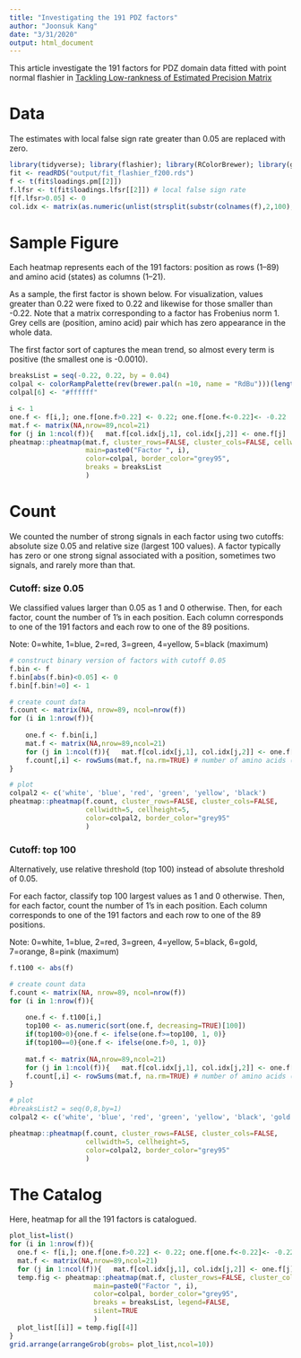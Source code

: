 ```yaml
---
title: "Investigating the 191 PDZ factors"
author: "Joonsuk Kang"
date: "3/31/2020"
output: html_document
---
```


This article investigate the 191 factors for PDZ domain data fitted with point normal flashier in [Tackling Low-rankness of Estimated Precision Matrix](lowrank.html) 

# Data

The estimates with local false sign rate greater than 0.05 are replaced with zero.

```r
library(tidyverse); library(flashier); library(RColorBrewer); library(gridExtra)
fit <- readRDS("output/fit_flashier_f200.rds")
f <- t(fit$loadings.pm[[2]])
f.lfsr <- t(fit$loadings.lfsr[[2]]) # local false sign rate
f[f.lfsr>0.05] <- 0
col.idx <- matrix(as.numeric(unlist(strsplit(substr(colnames(f),2,100), "_"))), byrow=TRUE, ncol=2)
```

# Sample Figure

Each heatmap represents each of the 191 factors: position as rows (1--89) and amino acid (states) as columns (1--21).

As a sample, the first factor is shown below. For visualization, values greater than 0.22 were fixed to 0.22 and likewise for those smaller than -0.22. Note that a matrix corresponding to a factor has Frobenius norm 1. Grey cells are (position, amino acid) pair which has zero appearance in the whole data. 

The first factor sort of captures the mean trend, so almost every term is positive (the smallest one is -0.0010).

```r
breaksList = seq(-0.22, 0.22, by = 0.04)
colpal <- colorRampPalette(rev(brewer.pal(n =10, name = "RdBu")))(length(breaksList))
colpal[6] <- "#ffffff"

i <- 1
one.f <- f[i,]; one.f[one.f>0.22] <- 0.22; one.f[one.f<-0.22]<- -0.22
mat.f <- matrix(NA,nrow=89,ncol=21)
for (j in 1:ncol(f)){   mat.f[col.idx[j,1], col.idx[j,2]] <- one.f[j]  }
pheatmap::pheatmap(mat.f, cluster_rows=FALSE, cluster_cols=FALSE, cellwidth=5,cellheight=5,
                   main=paste0("Factor ", i),
                   color=colpal, border_color="grey95",
                   breaks = breaksList
                   )
```


# Count

We counted the number of strong signals in each factor using two cutoffs: absolute size 0.05 and relative size (largest 100 values). A factor typically has zero or one strong signal associated with a position, sometimes two signals, and rarely more than that.


### Cutoff: size 0.05

We classified values larger than 0.05 as 1 and 0 otherwise. Then, for each factor, count the number of 1's in each position. Each column corresponds to one of the 191 factors and each row to one of the 89 positions.

Note: 0=white, 1=blue, 2=red, 3=green, 4=yellow, 5=black (maximum)

```r
# construct binary version of factors with cutoff 0.05
f.bin <- f
f.bin[abs(f.bin)<0.05] <- 0
f.bin[f.bin!=0] <- 1

# create count data
f.count <- matrix(NA, nrow=89, ncol=nrow(f))
for (i in 1:nrow(f)){
  
    one.f <- f.bin[i,]
    mat.f <- matrix(NA,nrow=89,ncol=21)
    for (j in 1:ncol(f)){   mat.f[col.idx[j,1], col.idx[j,2]] <- one.f[j]  }
    f.count[,i] <- rowSums(mat.f, na.rm=TRUE) # number of amino acids (states) with cell value greater than 0.05
}

# plot
colpal2 <- c('white', 'blue', 'red', 'green', 'yellow', 'black')
pheatmap::pheatmap(f.count, cluster_rows=FALSE, cluster_cols=FALSE,
                   cellwidth=5, cellheight=5,
                   color=colpal2, border_color="grey95"
                   )
```

### Cutoff: top 100

Alternatively, use relative threshold (top 100) instead of absolute threshold of 0.05. 

For each factor, classify top 100 largest values as 1 and 0 otherwise. Then, for each factor, count the number of 1's in each position. Each column corresponds to one of the 191 factors and each row to one of the 89 positions.

Note: 0=white, 1=blue, 2=red, 3=green, 4=yellow, 5=black, 6=gold, 7=orange, 8=pink (maximum)



```r
f.t100 <- abs(f)

# create count data
f.count <- matrix(NA, nrow=89, ncol=nrow(f))
for (i in 1:nrow(f)){
  
    one.f <- f.t100[i,]
    top100 <- as.numeric(sort(one.f, decreasing=TRUE)[100])
    if(top100>0){one.f <- ifelse(one.f>=top100, 1, 0)}
    if(top100==0){one.f <- ifelse(one.f>0, 1, 0)}
    
    mat.f <- matrix(NA,nrow=89,ncol=21)
    for (j in 1:ncol(f)){   mat.f[col.idx[j,1], col.idx[j,2]] <- one.f[j]  }
    f.count[,i] <- rowSums(mat.f, na.rm=TRUE) # number of amino acids (states) with cell value greater than 0.05
}

# plot
#breaksList2 = seq(0,8,by=1)
colpal2 <- c('white', 'blue', 'red', 'green', 'yellow', 'black', 'gold', 'orange', 'pink')

pheatmap::pheatmap(f.count, cluster_rows=FALSE, cluster_cols=FALSE,
                   cellwidth=5, cellheight=5,
                   color=colpal2, border_color="grey95"
                   )
```



# The Catalog

Here, heatmap for all the 191 factors is catalogued.

```r
plot_list=list()
for (i in 1:nrow(f)){
  one.f <- f[i,]; one.f[one.f>0.22] <- 0.22; one.f[one.f<-0.22]<- -0.22
  mat.f <- matrix(NA,nrow=89,ncol=21)
  for (j in 1:ncol(f)){   mat.f[col.idx[j,1], col.idx[j,2]] <- one.f[j]  }
  temp.fig <- pheatmap::pheatmap(mat.f, cluster_rows=FALSE, cluster_cols=FALSE, cellwidth=3,cellheight=3,
                     main=paste0("Factor ", i),
                     color=colpal, border_color="grey95",
                     breaks = breaksList, legend=FALSE, 
                     silent=TRUE
                     )
  plot_list[[i]] = temp.fig[[4]] 
}
grid.arrange(arrangeGrob(grobs= plot_list,ncol=10))
```

